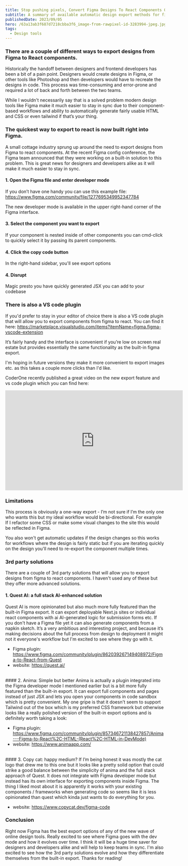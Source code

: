 ```yaml
---
title: Stop pushing pixels, Convert Figma Designs To React Components Quickly
subtitle: A summary of available automatic design export methods for figma
publishedDate: 2023/09/05
hero: /63a13ab3f687d7218cbba3f6_image-from-rawpixel-id-3283994-jpeg.jpg
tags:
  - Design tools
---
```


### There are a couple of different ways to export designs from Figma to React components.

Historically the handoff between designers and frontend developers has been a bit of a pain point. Designers would create designs in Figma, or other tools like Photoshop and then developers would have to recreate the designs in code. This process was time-consuming and error-prone and required a lot of back and forth between the two teams.

While I wouldn't necessarily say that is a solved problem modern design tools like Figma make it much easier to stay in sync due to their component-based workflows and ability to automatically generate fairly usable HTML and CSS or even tailwind if that’s your thing.

### The quickest way to export to react is now built right into Figma.

A small cottage industry sprung up around the need to export designs from Figma to react components. At the recent Figma config conference, the Figma team announced that they were working on a built-in solution to this problem. This is great news for designers and developers alike as it will make it much easier to stay in sync.

#### 1. Open the Figma file and enter developer mode
If you don’t have one handy you can use this example file: https://www.figma.com/community/file/1277695349952347784

The new developer mode is available in the upper right-hand corner of the Figma interface.

#### 3. Select the component you want to export
If your component is nested inside of other components you can cmd-click to quickly select it by passing its parent components.

#### 4. Click the copy code button
In the right-hand sidebar, you'll see export options

#### 4. Disrupt
Magic presto you have quickly generated JSX you can add to your codebase

### There is also a VS code plugin
If you'd prefer to stay in your editor of choice there is also a VS code plugin that will allow you to export components from figma to react. You can find it here: https://marketplace.visualstudio.com/items?itemName=figma.figma-vscode-extension

It’s fairly handy and the interface is convenient if you’re low on screen real estate but provides essentially the same functionality as the built-in figma export.

I'm hoping in future versions they make it more convenient to export images etc. as this takes a couple more clicks than I'd like.

CoderOne recently published a great video on the new export feature and vs code plugin which you can find here: 
<iframe className="max-w-full" width="560" height="315" src="https://www.youtube.com/embed/sNK-cPmnx94?si=WK1B0eJTxMXmKpVl" title="YouTube video player" frameborder="0" allow="accelerometer; autoplay; clipboard-write; encrypted-media; gyroscope; picture-in-picture; web-share" allowfullscreen></iframe>


### Limitations
This process is obviously a one-way export - I’m not sure if I’m the only one who wants this but my ideal workflow would be bi-directional. For example If I refactor some CSS or make some visual changes to the site this would be reflected in Figma.

You also won't get automatic updates if the design changes so this works for workflows where the design is fairly static but if you are iterating quickly on the design you'll need to re-export the component multiple times.

### 3rd party solutions
There are a couple of 3rd party solutions that will allow you to export designs from figma to react components. I haven't used any of these but they offer more advanced solutions.

#### 1. Quest AI: a full stack AI-enhanced solution
Quest AI is more opinionated but also much more fully featured than the built-in Figma export. 
It can export deployable Next.js sites or individual react components with ai AI-generated logic for submission forms etc.
If you don't have a Figma file yet it can also generate components from a napkin sketch. 
It’s a very ambitious and interesting project, and because it’s making decisions about the full process from design to deployment it might not it everyone's workflow but I'm excited to see where they go with it.

- Figma plugin: https://www.figma.com/community/plugin/862039267149408972/Figma-to-React-from-Quest
- website: https://quest.ai/
<br/>
#### 2. Anima: Simple but better
Anima is actually a plugin integrated into the Figma developer mode I mentioned earlier but is a bit more fully featured than the built-in export. 
It can export full components and pages instead of just JSX and lets you open your components in code sandbox which is pretty convenient.
My one gripe is that it doesn't seem to support Tailwind out of the box which is my preferred CSS framework but otherwise looks like a really polished version of the built-in export options and is definitely worth taking a look:

- Figma plugin: https://www.figma.com/community/plugin/857346721138427857/Anima---Figma-to-React%2C-HTML-(React%2C-HTML-in-DevMode)
- website: https://www.animaapp.com/
<br/>
#### 3. Copy cat: happy medium?
If I’m being honest it was mostly the cat logo that drew me to this one but it looks like a pretty solid option that could strike a good balance between the simplicity of anima and the full stack approach of Quest.
It does not integrate with Figma developer mode but instead has its own interface for exporting components inside Figma.
The thing I liked most about it is apparently it works with your existing components / frameworks when generating code so seems like it is less opinionated than quest which kinda just wants to do everything for you.

- website: https://www.copycat.dev/figma-code

### Conclusion
Right now Figma has the best export options of any of the new wave of online design tools. Really excited to see where Figma goes with the dev mode and how it evolves over time. I think it will be a huge time saver for designers and developers alike and will help to keep teams in sync. I'm also excited to see how the 3rd party solutions evolve and how they differentiate themselves from the built-in export. Thanks for reading!
